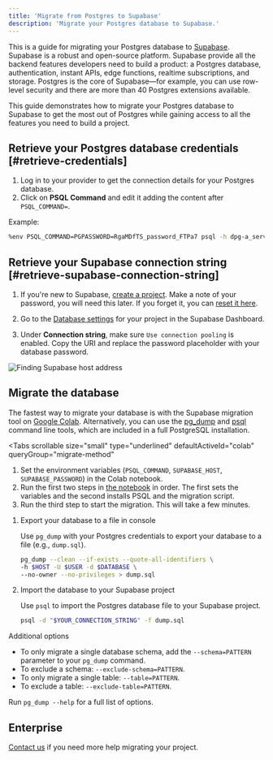 ```yaml
---
title: 'Migrate from Postgres to Supabase'
description: 'Migrate your Postgres database to Supabase.'
---
```


This is a guide for migrating your Postgres database to [Supabase](https://supabase.com).
Supabase is a robust and open-source platform. Supabase provide all the backend features developers need to build a product: a Postgres database, authentication, instant APIs, edge functions, realtime subscriptions, and storage. Postgres is the core of Supabase—for example, you can use row-level security and there are more than 40 Postgres extensions available.

This guide demonstrates how to migrate your Postgres database to Supabase to get the most out of Postgres while gaining access to all the features you need to build a project.

## Retrieve your Postgres database credentials [#retrieve-credentials]

1. Log in to your provider to get the connection details for your Postgres database.
1. Click on **PSQL Command** and edit it adding the content after `PSQL_COMMAND=`.

Example:

```bash
%env PSQL_COMMAND=PGPASSWORD=RgaMDfTS_password_FTPa7 psql -h dpg-a_server_in.oregon-postgres.provider.com -U my_db_pxl0_user my_db_pxl0
```

## Retrieve your Supabase connection string [#retrieve-supabase-connection-string]

1. If you're new to Supabase, [create a project](https://supabase.com/dashboard).
   Make a note of your password, you will need this later. If you forget it, you can [reset it here](https://supabase.com/dashboard/project/_/settings/database).

1. Go to the [Database settings](https://supabase.com/dashboard/project/_/settings/database) for your project in the Supabase Dashboard.
1. Under **Connection string**, make sure `Use connection pooling` is enabled. Copy the URI and replace the password placeholder with your database password.

![Finding Supabase host address](/docs/img/guides/resources/migrating-to-supabase/postgres/database-settings-host.png)

## Migrate the database

The fastest way to migrate your database is with the Supabase migration tool on [Google Colab](https://colab.research.google.com/github/mansueli/Supa-Migrate/blob/main/Migrate_Postgres_Supabase.ipynb). Alternatively, you can use the [pg_dump](https://www.postgresql.org/docs/current/app-pgdump.html) and [psql](https://www.postgresql.org/docs/current/app-psql.html) command line tools, which are included in a full PostgreSQL installation.

<Tabs
  scrollable
  size="small"
  type="underlined"
  defaultActiveId="colab"
  queryGroup="migrate-method"
>
<TabPanel id="colab" label="Migrate using Colab">

1. Set the environment variables (`PSQL_COMMAND`, `SUPABASE_HOST`, `SUPABASE_PASSWORD`) in the Colab notebook.
1. Run the first two steps in [the notebook](https://colab.research.google.com/github/mansueli/Supa-Migrate/blob/main/Migrate_Postgres_Supabase.ipynb) in order. The first sets the variables and the second installs PSQL and the migration script.
1. Run the third step to start the migration. This will take a few minutes.

</TabPanel>
<TabPanel id="cli" label="Migrate using CLI tools">

1. Export your database to a file in console

   Use `pg_dump` with your Postgres credentials to export your database to a file (e.g., `dump.sql`).

   ```bash
   pg_dump --clean --if-exists --quote-all-identifiers \
   -h $HOST -U $USER -d $DATABASE \
   --no-owner --no-privileges > dump.sql
   ```

2. Import the database to your Supabase project

   Use `psql` to import the Postgres database file to your Supabase project.

   ```bash
   psql -d "$YOUR_CONNECTION_STRING" -f dump.sql
   ```

Additional options

- To only migrate a single database schema, add the `--schema=PATTERN` parameter to your `pg_dump` command.
- To exclude a schema: `--exclude-schema=PATTERN`.
- To only migrate a single table: `--table=PATTERN`.
- To exclude a table: `--exclude-table=PATTERN`.

Run `pg_dump --help` for a full list of options.

</TabPanel>
</Tabs>

<MigrationWarnings />

## Enterprise

[Contact us](https://forms.supabase.com/enterprise) if you need more help migrating your project.
